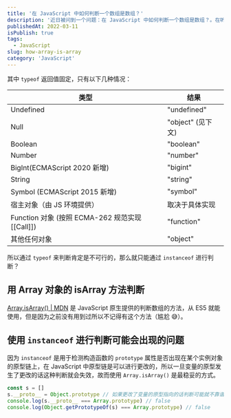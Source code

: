 ```yaml
---
title: '在 JavaScript 中如何判断一个数组是数组？'
description: '近日被问到一个问题：在 JavaScript 中如何判断一个数组是数组？。在听到这个问题的时候我就在想有那些方式，在我们常用的类型判断中可以通过 `typeof` 或 `instanceof` 来进行类型判断。'
publishedAt: 2022-03-11
isPublish: true
tags:
  - JavaScript
slug: how-array-is-array
category: 'JavaScript'
---
```


其中 `typeof` 返回值固定，只有以下几种情况：

| 类型                                            | 结果              |
| ----------------------------------------------- | ----------------- |
| Undefined                                       | "undefined"       |
| Null                                            | "object" (见下文) |
| Boolean                                         | "boolean"         |
| Number                                          | "number"          |
| BigInt(ECMAScript 2020 新增)                    | "bigint"          |
| String                                          | "string"          |
| Symbol (ECMAScript 2015 新增)                   | "symbol"          |
| 宿主对象（由 JS 环境提供）                      | 取决于具体实现    |
| Function 对象 (按照 ECMA-262 规范实现 [[Call]]) | "function"        |
| 其他任何对象                                    | "object"          |

所以通过 `typeof` 来判断肯定是不可行的，那么就只能通过 `instanceof` 进行判断？

## 用 Array 对象的 isArray 方法判断

[Array.isArray() | MDN](https://developer.mozilla.org/zh-CN/docs/Web/JavaScript/Reference/Global_Objects/Array/isArray) 是 JavaScript 原生提供的判断数组的方法，从 ES5 就能使用，但是因为之前没有用到过所以不记得有这个方法（尴尬 😅）。

## 使用 `instanceof` 进行判断可能会出现的问题

因为 `instanceof` 是用于检测构造函数的 `prototype` 属性是否出现在某个实例对象的原型链上，在 JavaScript 中原型链是可以进行更改的，所以一旦变量的原型发生了更改的话这种判断就会失效，故而使用 `Array.isArray()` 是最稳妥的方式。

```js
const s = []
s.__proto__ = Object.prototype // 如果更改了变量的原型指向的话判断可能就不靠谱了
console.log(s.__proto__ === Array.prototype) // false
console.log(Object.getPrototypeOf(s) === Array.prototype) // false
```
